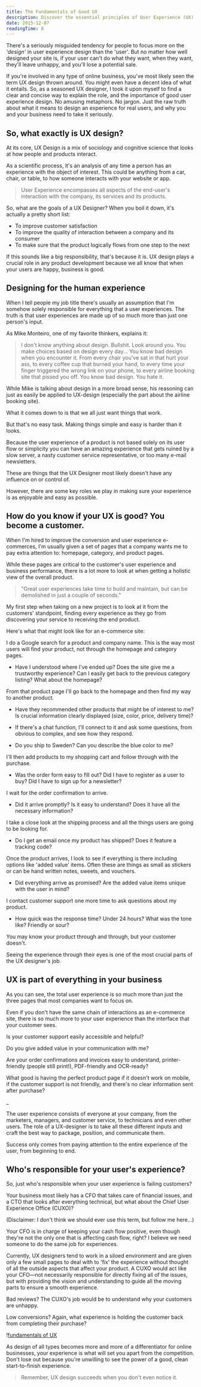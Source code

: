 ```yaml
---
title: The Fundamentals of Good UX
description: Discover the essential principles of User Experience (UX) design and learn why focusing on user needs is crucial for business success. Explore how UX impacts customer satisfaction, conversion rates, and overall business performance.
date: 2015-12-07
readingTime: 8
---
```


There's a seriously misguided tendency for people to focus more on the _'design'_ in user experience design than the 'user'. But no matter how well designed your site is, if your user can't do what they want, when they want, they'll leave unhappy, and you'll lose a potential sale.

If you're involved in any type of online business, you've most likely seen the term UX design thrown around. You might even have a decent idea of what it entails. So, as a seasoned UX designer, I took it upon myself to find a clear and concise way to explain the role, and the importance of good user experience design. No amusing metaphors. No jargon. Just the raw truth about what it means to design an experience for real users, and why you and your business need to take it seriously.

## So, what exactly is UX design?

At its core, UX Design is a mix of sociology and cognitive science that looks at how people and products interact.

As a scientific process, it's an analysis of any time a person has an experience with the object of interest. This could be anything from a car, chair, or table, to how someone interacts with your website or app.

>User Experience encompasses all aspects of the end-user's interaction with the company, its services and its products.

So, what are the goals of a UX Designer? When you boil it down, it's actually a pretty short list:

- To improve customer satisfaction
- To improve the quality of interaction between a company and its consumer
- To make sure that the product logically flows from one step to the next

If this sounds like a big responsibility, that's because it is. UX design plays a crucial role in any product development because we all know that when your users are happy, business is good.

## Designing for the human experience

When I tell people my job title there's usually an assumption that I'm somehow solely responsible for everything that a user experiences. The truth is that user experiences are made up of so much more than just one person's input.

As Mike Monteiro, one of my favorite thinkers, explains it:

>I don't know anything about design. Bullshit. Look around you. You make choices based on design every day... You know bad design when you encounter it. From every chair you've sat in that hurt your ass, to every coffee cup that burned your hand, to every time your finger triggered the wrong link on your phone, to every airline booking site that pissed you off. You know bad design. You hate it.

While Mike is talking about design in a more broad sense, his reasoning can just as easily be applied to UX-design (especially the part about the airline booking site).

What it comes down to is that we all just want things that work.

But that's no easy task. Making things simple and easy is harder than it looks.

Because the user experience of a product is not based solely on its user flow or simplicity you can have an amazing experience that gets ruined by a slow server, a nasty customer service representative, or too many e-mail newsletters.

These are things that the UX Designer most likely doesn't have any influence on or control of.

However, there are some key roles we play in making sure your experience is as enjoyable and easy as possible.

## How do you know if your UX is good? You become a customer.

When I'm hired to improve the conversion and user experience e-commerces, I'm usually given a set of pages that a company wants me to pay extra attention to: homepage, category, and product pages.

While these pages are critical to the customer's user experience and business performance, there is a lot more to look at when getting a holistic view of the overall product.

> "Great user experiences take time to build and maintain, but can be demolished in just a couple of seconds."

My first step when taking on a new project is to look at it from the customers' standpoint, finding every experience as they go from discovering your service to receiving the end product.

Here's what that might look like for an e-commerce site:

I do a Google search for a product and company name. This is the way most users will find your product, not through the homepage and category pages.

- Have I understood where I've ended up? Does the site give me a trustworthy experience? Can I easily get back to the previous category listing? What about the homepage?

From that product page I'll go back to the homepage and then find my way to another product.

- Have they recommended other products that might be of interest to me? Is crucial information clearly displayed (size, color, price, delivery time)?

- If there's a chat function, I'll connect to it and ask some questions, from obvious to complex, and see how they respond.

- Do you ship to Sweden? Can you describe the blue color to me?

I'll then add products to my shopping cart and follow through with the purchase.

- Was the order form easy to fill out? Did I have to register as a user to buy? Did I have to sign up for a newsletter?

I wait for the order confirmation to arrive.

- Did it arrive promptly? Is it easy to understand? Does it have all the necessary information?

I take a close look at the shipping process and all the things users are going to be looking for.

- Do I get an email once my product has shipped? Does it feature a tracking code?

Once the product arrives, I look to see if everything is there including options like 'added value' items. Often these are things as small as stickers or can be hand written notes, sweets, and vouchers.

- Did everything arrive as promised? Are the added value items unique with the user in mind?

I contact customer support one more time to ask questions about my product.

- How quick was the response time? Under 24 hours? What was the tone like? Friendly or sour?

You may know your product through and through, but your customer doesn't.

Seeing the experience through their eyes is one of the most crucial parts of the UX designer's job.

## UX is part of everything in your business

As you can see, the total user experience is so much more than just the three pages that most companies want to focus on.

Even if you don't have the same chain of interactions as an e-commerce site, there is so much more to your user experience than the interface that your customer sees.

Is your customer support easily accessible and helpful?

Do you give added value in your communication with me?

Are your order confirmations and invoices easy to understand, printer-friendly (people still print!), PDF-friendly and OCR-ready?

What good is having the perfect product page if it doesn't work on mobile, if the customer support is not friendly, and there's no clear information sent after purchase?

_

The user experience consists of everyone at your company, from the marketers, managers, and customer service, to technicians and even other users. The role of a UX-designer is to take all these different inputs and craft the best way to package, position, and communicate them.

Success only comes from paying attention to the entire experience of the user, from beginning to end.

## Who's responsible for your user's experience?

So, just who's responsible when your user experience is failing customers?

Your business most likely has a CFO that takes care of financial issues, and a CTO that looks after everything technical, but what about the Chief User Experience Office (CUXO)?

(Disclaimer: I don't think we should ever use this term, but follow me here...)

Your CFO is in charge of keeping your cash flow positive, even though they're not the only one that is affecting cash flow, right? I believe we need someone to do the same job for experiences.

Currently, UX designers tend to work in a siloed environment and are given only a few small pages to deal with to 'fix' the experience without thought of all the outside aspects that affect your product. A CUXO would act like your CFO—not necessarily responsible for directly fixing all of the issues, but with providing the vision and understanding to guide all the moving parts to ensure a smooth experience.

Bad reviews? The CUXO's job would be to understand why your customers are unhappy.

Low conversions? Again, what experience is holding the customer back from completing their purchase?

!<a href="/images/articles/pablo-5-1024x512.png">fundamentals of UX</a>

As design of all types becomes more and more of a differentiator for online businesses, your experience is what will set you apart from the competition. Don't lose out because you're unwilling to see the power of a good, clean start-to-finish experience.

> Remember, UX design succeeds when you don't even notice it.